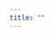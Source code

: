 ```yaml
---
title: ""
---
```


```{=html}
<!-- Slideshow container -->
<div class="slideshow-container">

  <!-- Full-width images with number and caption text -->
  <div class="mySlides fade">
    <!-- <div class="numbertext">1 / 3</div> -->
    <img src="../img/profile.jpg" style="width:100%">
    <div class="text">Caption Text</div>
  </div>

  <div class="mySlides fade">
    <!-- <div class="numbertext">2 / 3</div> -->
    <img src="../img/composite-image.jpg" style="width:100%">
    <div class="text">Caption Text</div>
  </div>

  <div class="mySlides fade">
    <!-- <div class="numbertext">3 / 3</div> -->
    <img src="../img/profile.jpg" style="width:100%">
    <div class="text">Caption Text</div>
  </div>
  
  <!-- Next and previous buttons -->
  <!-- <a class="prev" onclick="plusSlides(-1)">&#10094;</a> -->
  <!-- <a class="next" onclick="plusSlides(1)">&#10095;</a> -->
</div>
<!-- <br> -->

<!-- The dots/circles -->
<!-- <div style="text-align:center"> -->
<!--   <span class="dot" onclick="currentSlide(1)"></span> -->
<!--   <span class="dot" onclick="currentSlide(2)"></span> -->
<!--   <span class="dot" onclick="currentSlide(3)"></span> -->
<!-- </div> -->
```


```{=html}
<!DOCTYPE html>
<html lang="en">
<head>
  <meta charset="UTF-8">
  <meta name="viewport" content="width=device-width, initial-scale=1.0">
  <title>Slideshow Example</title>
  <style>
    /* Your CSS styles go here */
    * {box-sizing:border-box}

    /* Slideshow container */
    .slideshow-container {
      width: 600px; /* Set the desired width for the container. I need this to match the image ratio, as it does now for image 2 */
      height: 200px; /* Set the desired height for the container */
      overflow: hidden; /* Hide any overflowing content */
      position: relative;
      margin: auto;
    }
    
    .image-container img {
      width: 100%; /* Take up the full width of the container */
      height: 100%; /* Take up the full height of the container */
      object-fit: cover; /* Maintain aspect ratio and cover entire container */
      display: block; /* Remove any extra spacing caused by inline display */
    }
    
    /* Hide the images by default */
    .mySlides {
      display: none;
    }
    
    /* Next & previous buttons */
    .prev, .next {
      cursor: pointer;
      position: absolute;
      top: 50%;
      width: auto;
      margin-top: -22px;
      padding: 16px;
      color: white;
      font-weight: bold;
      font-size: 18px;
      transition: 0.6s ease;
      border-radius: 0 3px 3px 0;
      user-select: none;
    }
    
    <!-- /* Position the "next button" to the right */ -->
    <!-- .next { -->
    <!--   right: 0; -->
    <!--   border-radius: 3px 0 0 3px; -->
    <!-- } -->

    <!-- /* On hover, add a black background color with a little bit see-through */ -->
    <!-- .prev:hover, .next:hover { -->
    <!--   background-color: rgba(0,0,0,0.8); -->
    <!-- } -->
    
    /* Caption text */
    .text {
      color: #f2f2f2;
      font-size: 40px;
      padding: 8px 12px;
      position: absolute;
      bottom: 8px;
      width: 100%;
      text-align: center;
    }
    
    /* Text overlay */
    .text-overlay {
      position: absolute;
      top: 0;
      left: 0;
      width: 100%;
      height: 100%;
      display: flex;
      justify-content: center;
      align-items: center;
      color: red; /* Text color */ -->
      z-index: 1; /* Place the text above the image */
    }
    
    /* Number text (1/3 etc) */
    .numbertext {
      color: #f2f2f2;
      font-size: 12px;
      padding: 8px 12px;
      position: absolute;
      top: 0;
    }
    
    <!-- /* The dots/bullets/indicators */ -->
    <!-- .dot { -->
    <!--   cursor: pointer; -->
    <!--   height: 15px; -->
    <!--   width: 15px; -->
    <!--   margin: 0 2px; -->
    <!--   background-color: #bbb; -->
    <!--   border-radius: 50%; -->
    <!--   display: inline-block; -->
    <!--   transition: background-color 0.6s ease; -->
    <!-- } -->

    <!-- .active, .dot:hover { -->
    <!--   background-color: #717171; -->
    <!-- } -->
    
    /* Fading animation */
    .fade {
      animation-name: fade;
      animation-duration: 30s;
    }
    
    @keyframes fade {
      from {opacity: .8}
      to {opacity: 1}
    }
  </style>
  <script>
    // Your JavaScript code goes here
    let slideIndex = 0;
    showSlides();

    function showSlides() {
      let i;
      let slides = document.getElementsByClassName("mySlides");
      for (i = 0; i < slides.length; i++) {
        slides[i].style.display = "none";
      }
      slideIndex++;
      if (slideIndex > slides.length) {slideIndex = 1}
      slides[slideIndex-1].style.display = "block";
      setTimeout(showSlides, 5000); // Change image every 2 seconds
    }

  </script>
</head>
<body>

```



